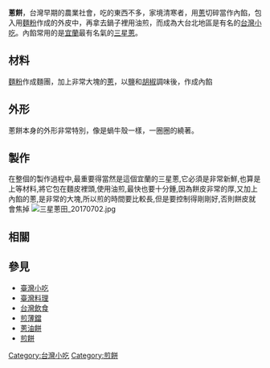 {{tone|time=2011-04-04T16:03:29+00:00}}
{{About|台灣的餅食|朝鮮/韓國的餅食|朝鮮蔥餅}}
'''蔥餅'''，台灣早期的農業社會，吃的東西不多，家境清寒者，用[[蔥|蔥]]切碎當作內餡，包入用[[麵粉|麵粉]]作成的外皮中，再拿去鍋子裡用油煎，而成為大台北地區是有名的[[台灣小吃|台灣小吃]]。內餡常用的是[[宜蘭縣|宜蘭]]最有名氣的[[三星鄉_(台灣)|三星]][[蔥|蔥]]。 
 
==材料==
[[麵粉|麵粉]]作成麵團，加上非常大塊的[[蔥|蔥]]，以[[食盐|鹽]]和[[胡椒|胡椒]]調味後，作成內餡

==外形==
蔥餅本身的外形非常特別，像是蝸牛殼一樣，一圈圈的繞著。 

==製作==
在整個的製作過程中,最重要得當然是這個宜蘭的三星蔥,它必須是非常新鮮,也算是上等材料,將它包在麵皮裡頭,使用油煎,最快也要十分鍾,因為餅皮非常的厚,又加上內餡的蔥,是非常的大塊,所以煎的時間要比較長,但是要控制得剛剛好,否則餅皮就會焦掉
[[File:三星蔥田_20170702.jpg|thumb]]
== 相關 ==
==參見==
* [[臺灣小吃|臺灣小吃]]
* [[臺灣料理|臺灣料理]]
* [[台灣飲食|台灣飲食]]
*[[煎薄鐺|煎薄鐺]]
*[[蔥油餅|蔥油餅]]
*[[煎餅|煎餅]]

{{Food-and-drink-stub}}
[[Category:台灣小吃|Category:台灣小吃]]
[[Category:煎餅|Category:煎餅]]